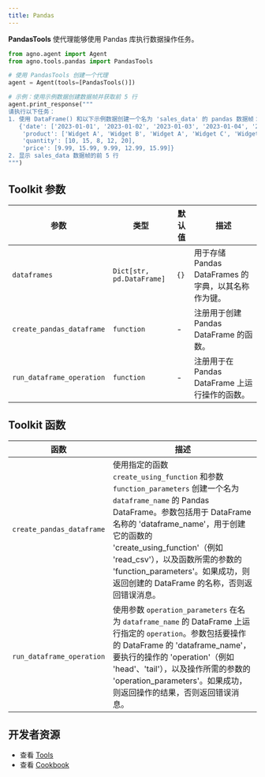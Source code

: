 ```yaml
---
title: Pandas
---
```


**PandasTools** 使代理能够使用 Pandas 库执行数据操作任务。

```python cookbook/tools/pandas_tool.py
from agno.agent import Agent
from agno.tools.pandas import PandasTools

# 使用 PandasTools 创建一个代理
agent = Agent(tools=[PandasTools()])

# 示例：使用示例数据创建数据帧并获取前 5 行
agent.print_response("""
请执行以下任务：
1. 使用 DataFrame() 和以下示例数据创建一个名为 'sales_data' 的 pandas 数据帧：
   {'date': ['2023-01-01', '2023-01-02', '2023-01-03', '2023-01-04', '2023-01-05'],
    'product': ['Widget A', 'Widget B', 'Widget A', 'Widget C', 'Widget B'],
    'quantity': [10, 15, 8, 12, 20],
    'price': [9.99, 15.99, 9.99, 12.99, 15.99]}
2. 显示 sales_data 数据帧的前 5 行
""")
```

## Toolkit 参数

| 参数                 | 类型                      | 默认值 | 描述                                                                       |
| -------------------- | ------------------------- | ------ | -------------------------------------------------------------------------- |
| `dataframes`         | `Dict[str, pd.DataFrame]` | `{}`   | 用于存储 Pandas DataFrames 的字典，以其名称作为键。                               |
| `create_pandas_dataframe` | `function`                | -      | 注册用于创建 Pandas DataFrame 的函数。                                          |
| `run_dataframe_operation` | `function`                | -      | 注册用于在 Pandas DataFrame 上运行操作的函数。                                     |

## Toolkit 函数

| 函数                  | 描述                                                                                                                                                                                                                                                                                                                                                                                                                                                      |
| --------------------- | --------------------------------------------------------------------------------------------------------------------------------------------------------------------------------------------------------------------------------------------------------------------------------------------------------------------------------------------------------------------------------------------------------------------------------------------------------- |
| `create_pandas_dataframe` | 使用指定的函数 `create_using_function` 和参数 `function_parameters` 创建一个名为 `dataframe_name` 的 Pandas DataFrame。参数包括用于 DataFrame 名称的 'dataframe_name'，用于创建它的函数的 'create_using_function'（例如 'read_csv'），以及函数所需的参数的 'function_parameters'。如果成功，则返回创建的 DataFrame 的名称，否则返回错误消息。 |
| `run_dataframe_operation` | 使用参数 `operation_parameters` 在名为 `dataframe_name` 的 DataFrame 上运行指定的 `operation`。参数包括要操作的 DataFrame 的 'dataframe_name'，要执行的操作的 'operation'（例如 'head'、'tail'），以及操作所需的参数的 'operation_parameters'。如果成功，则返回操作的结果，否则返回错误消息。                                                                                                                                                                                                                                                                                                                                                                                                                                                                                                                                                                                                                                                                                                                                                                                                                                                                                                                                         |

## 开发者资源

- 查看 [Tools](https://github.com/agno-agi/agno/blob/main/libs/agno/agno/tools/pandas.py)
- 查看 [Cookbook](https://github.com/agno-agi/agno/blob/main/cookbook/tools/pandas_tools.py)